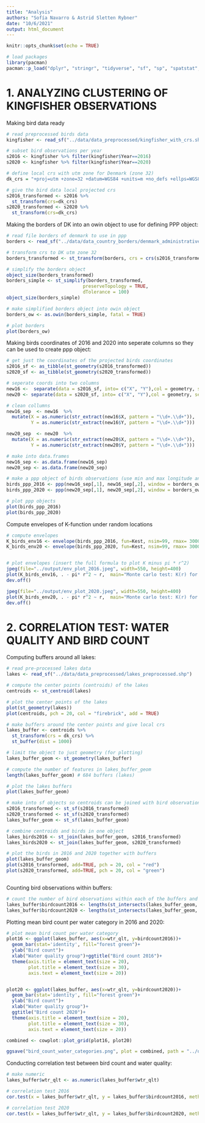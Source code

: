 ```yaml
---
title: "Analysis"
authors: "Sofía Navarro & Astrid Sletten Rybner"
date: "10/6/2021"
output: html_document
---
```


```r
knitr::opts_chunk$set(echo = TRUE)
```


```r

# load packages 
library(pacman)
pacman::p_load("dplyr", "stringr", "tidyverse", "sf", "sp", "spatstat", "RColorBrewer", "ggplot2", "cowplot", "pryr")

```

# 1. ANALYZING CLUSTERING OF KINGFISHER OBSERVATIONS

Making bird data ready
```r
# read preprocessed birds data
kingfisher <- read_sf("../data/data_preprocessed/kingfisher_with_crs.shp")

# subset bird observations per year
s2016 <- kingfisher %>% filter(kingfisher$Year==2016)
s2020 <- kingfisher %>% filter(kingfisher$Year==2020)

# define local crs with utm zone for Denmark (zone 32)
dk_crs = "+proj=utm +zone=32 +datum=WGS84 +units=m +no_defs +ellps=WGS84 +towgs84=0,0,0"

# give the bird data local projected crs
s2016_transformed <- s2016 %>%
  st_transform(crs=dk_crs)
s2020_transformed <- s2020 %>%
  st_transform(crs=dk_crs)

```


Making the borders of DK into an owin object to use for defining PPP object:
```r

# read file borders of denmark to use in ppp
borders <- read_sf("../data/data_country_borders/denmark_administrative_boundaries_province_polygon.shp")

# transform crs to DK utm zone 32
borders_transformed <- st_transform(borders, crs = crs(s2016_transformed))

# simplify the borders object 
object_size(borders_transformed)
borders_simple <- st_simplify(borders_transformed, 
                            preserveTopology = TRUE, 
                            dTolerance = 100)
object_size(borders_simple)

# make simplified borders object into owin object
borders_ow <- as.owin(borders_simple, fatal = TRUE)

# plot borders 
plot(borders_ow)

```


Making birds coordinates of 2016 and 2020 into seperate columns so they can be used to create ppp object:
```r
# get just the coordinates of the projected birds coordinates
s2016_sf <- as_tibble(st_geometry(s2016_transformed))
s2020_sf <- as_tibble(st_geometry(s2020_transformed))

# seperate coords into two columns
new16 <-  separate(data = s2016_sf, into= c("X", "Y"),col = geometry, sep = ",")
new20 <- separate(data = s2020_sf, into= c("X", "Y"),col = geometry, sep = ",")

# clean collumns
new16_sep  <- new16  %>% 
  mutate(X = as.numeric(str_extract(new16$X, pattern = "\\d+.\\d+")), 
         Y = as.numeric(str_extract(new16$Y, pattern = "\\d+.\\d+")))

new20_sep  <- new20  %>% 
  mutate(X = as.numeric(str_extract(new20$X, pattern = "\\d+.\\d+")), 
         Y = as.numeric(str_extract(new20$Y, pattern = "\\d+.\\d+")))

# make into data.frames
new16_sep <- as.data.frame(new16_sep)
new20_sep <- as.data.frame(new20_sep)

# make a ppp object of birds observations (use min and max longitude and latitude)
birds_ppp_2016 <- ppp(new16_sep[,1], new16_sep[,2], window = borders_ow)
birds_ppp_2020 <- ppp(new20_sep[,1], new20_sep[,2], window = borders_ow)

# plot ppp objects
plot(birds_ppp_2016)
plot(birds_ppp_2020)

```


Compute envelopes of K-function under random locations
```r
# compute envelopes 
K_birds_env16 <- envelope(birds_ppp_2016, fun=Kest, nsim=99, rmax= 30000, correction = "border")
K_birds_env20 <- envelope(birds_ppp_2020, fun=Kest, nsim=99, rmax= 30000, correction = "border")


# plot envelopes (insert the full formula to plot K minus pi * r^2)
jpeg(file="../output/env_plot_2016.jpeg", width=550, height=400)
plot(K_birds_env16, . - pi* r^2 ~ r,  main="Monte carlo test: K(r) for 2016")
dev.off()

jpeg(file="../output/env_plot_2020.jpeg", width=550, height=400)
plot(K_birds_env20, . - pi* r^2 ~ r,  main="Monte carlo test: K(r) for 2020")
dev.off()

```


# 2. CORRELATION TEST: WATER QUALITY AND BIRD COUNT

Computing buffers around all lakes:
```r
# read pre-processed lakes data
lakes <- read_sf("../data/data_preprocessed/lakes_preprocessed.shp")

# compute the center points (centroids) of the lakes
centroids <- st_centroid(lakes)

# plot the center points of the lakes
plot(st_geometry(lakes))
plot(centroids, pch = 20, col = "firebrick", add = TRUE)

# make buffers around the center points and give local crs
lakes_buffer <- centroids %>% 
  st_transform(crs = dk_crs) %>% 
  st_buffer(dist = 1000)

# limit the object to just geometry (for plotting)
lakes_buffer_geom <- st_geometry(lakes_buffer)

# compute the number of features in lakes_buffer_geom
length(lakes_buffer_geom) # 684 buffers (lakes)

# plot the lakes buffers
plot(lakes_buffer_geom)

# make into sf objects so centroids can be joined with bird observations
s2016_transformed <- st_sf(s2016_transformed)
s2020_transformed <- st_sf(s2020_transformed)
lakes_buffer_geom <- st_sf(lakes_buffer_geom)

# combine centroids and birds in one object 
lakes_birds2016 <- st_join(lakes_buffer_geom, s2016_transformed)
lakes_birds2020 <- st_join(lakes_buffer_geom, s2020_transformed)

# plot the birds in 2016 and 2020 together with buffers
plot(lakes_buffer_geom)
plot(s2016_transformed, add=TRUE, pch = 20, col = "red")
plot(s2020_transformed, add=TRUE, pch = 20, col = "green")



```

Counting bird observations within buffers:
```r
# count the number of bird observations within each of the buffers and add this count to the lakes_buffer data frame
lakes_buffer$birdcount2016 <- lengths(st_intersects(lakes_buffer_geom, s2016_transformed))
lakes_buffer$birdcount2020 <- lengths(st_intersects(lakes_buffer_geom, s2020_transformed))

```

Plotting mean bird count per water category in 2016 and 2020:
```r

# plot mean bird count per water category 
plot16 <- ggplot(lakes_buffer, aes(x=wtr_qlt, y=birdcount2016))+
  geom_bar(stat='identity', fill="forest green")+
  ylab("Bird count")+
  xlab("Water quality group")+ggtitle("Bird count 2016")+
  theme(axis.title = element_text(size = 20), 
        plot.title = element_text(size = 30),
        axis.text = element_text(size = 20)) 


plot20 <- ggplot(lakes_buffer, aes(x=wtr_qlt, y=birdcount2020))+
  geom_bar(stat='identity', fill="forest green")+
  ylab("Bird count")+
  xlab("Water quality group")+
  ggtitle("Bird count 2020")+
  theme(axis.title = element_text(size = 20), 
        plot.title = element_text(size = 30),
        axis.text = element_text(size = 20)) 

combined <- cowplot::plot_grid(plot16, plot20)

ggsave("bird_count_water_categories.png", plot = combined, path = "../output/", width = 12, height = 6, dpi = 300)

```

Conducting correlation test between bird count and water quality: 
```r
# make numeric 
lakes_buffer$wtr_qlt <- as.numeric(lakes_buffer$wtr_qlt)

# correlation test 2016
cor.test(x = lakes_buffer$wtr_qlt, y = lakes_buffer$birdcount2016, method = "pearson")

# correlation test 2020
cor.test(x = lakes_buffer$wtr_qlt, y = lakes_buffer$birdcount2020, method = "pearson")
```

